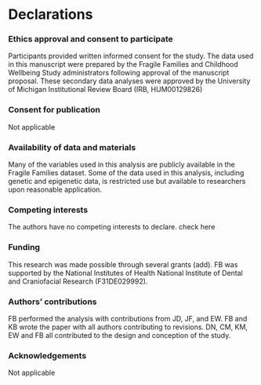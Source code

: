 # Declarations

### Ethics approval and consent to participate

Participants provided written informed consent for the study. The data used in this manuscript were prepared by the Fragile Families and Childhood Wellbeing Study administrators following approval of the manuscript proposal. These secondary data analyses were approved by the University of Michigan Institutional Review Board (IRB, HUM00129826) 

### Consent for publication

Not applicable

### Availability of data and materials

Many of the variables used in this analysis are publicly available in the Fragile Families dataset. Some of the data used in this analysis, including genetic and epigenetic data, is restricted use but available to researchers upon reasonable application. 

### Competing interests

The authors have no competing interests to declare. check here 

### Funding

This research was made possible through several grants (add). FB was supported by the National Institutes of Health National Institute of Dental and Craniofacial Research (F31DE029992). 

### Authors' contributions

FB performed the analysis with contributions from JD, JF, and EW. FB and KB wrote the paper with all authors contributing to revisions. DN, CM, KM, EW and FB all contributed to the design and conception of the study. 

### Acknowledgements

Not applicable 
